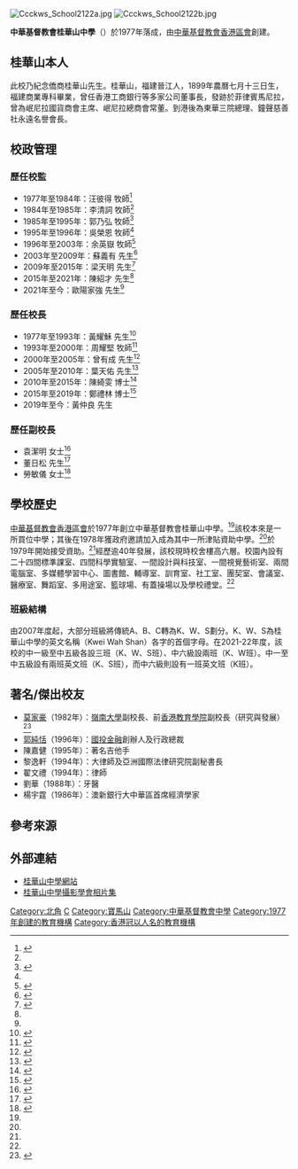 {{Infobox_School 
| name = 中華基督教會桂華山中學<br>The Church of Christ in China Kwei Wah Shan College
| image= [[File:Kwsc_logo.png|200px]]
| motto= 愛人如己<ref name="學校報告2011-2012">{{cite web |url=https://www.ccckws.edu.hk/website_public_file/school_plans/SchoolPlan_AnnualReport/ASR11-12_tc.pdf |title=學校報告2011-2012 |last= |first= |date=2007 |website= |publisher=中華基督教會桂華山中學 |access-date=2019-08-23 |quote= |archive-date=2019-08-23 |archive-url=https://web.archive.org/web/20190823092813/https://www.ccckws.edu.hk/website_public_file/school_plans/SchoolPlan_AnnualReport/ASR11-12_tc.pdf |dead-url=no }}</ref>
| established= 1977年
| type= 津貼中學<br>（教學語言：中一至中六：[[中文及英文|中文及英文]]，由2013/14開始，有一班英文班；2021/22學年，中一至中五級有兩班英文班，中六有一班）
| supervisor = 歐陽家強先生
| principal = 黃仲良先生
| vice_principal = 勞敏儀女士
| house = 仁（紅）、義（黃）、禮（藍）、智（綠）
| district = [[東區_(香港)|東區]]
| location = [[香港|香港]][[北角|北角]][[雲景道|雲景道]]62號
| website = http://ccckws.edu.hk/
}}

[[File:Ccckws_School2122a.jpg|thumb]]
[[File:Ccckws_School2122b.jpg|thumb]]

'''中華基督教會桂華山中學'''（{{lang-en|The Church of Christ in China Kwei Wah Shan College}}）於1977年落成，由[[中華基督教會香港區會|中華基督教會香港區會]]創建。

==桂華山本人==
此校乃紀念僑商桂華山先生。桂華山，福建晉江人，1899年農曆七月十三日生，福建商業專科畢業，曾任香港工商銀行等多家公司董事長，發跡於菲律賓馬尼拉，曾為岷尼拉國貨商會主席、岷尼拉總商會常董。到港後為東華三院總理、鐘聲慈善社永遠名譽會長。

==校政管理==
===歷任校監===
* 1977年至1984年：汪彼得 牧師<ref name="校史">{{cite web |url=https://ccckws.edu.hk/website_2016/index.php/kwei-wah-shan-college/about-kwei-wah-shan-college/history/?lang=zh |title=校史 |last= |first= |date=2019 |website= |publisher=中華基督教會桂華山中學 |access-date=2019-08-23 |quote= |archive-date=2019-08-24 |archive-url=https://web.archive.org/web/20190824081443/https://ccckws.edu.hk/website_2016/index.php/kwei-wah-shan-college/about-kwei-wah-shan-college/history/?lang=zh |dead-url=no }}</ref>
* 1984年至1985年：李清詞 牧師<ref name="校史" />
* 1985年至1995年：郭乃弘 牧師<ref>{{cite web |url=http://community.fortunecity.ws/campus/belmont/845/cprofile.html |title=桂華山中學簡介 |last= |first= |date=2003 |website= |publisher=中華基督教會桂華山中學 |access-date=2019-08-23 |quote= |archive-date=2019-08-23 |archive-url=https://web.archive.org/web/20190823105736/http://community.fortunecity.ws/campus/belmont/845/cprofile.html |dead-url=no }}</ref>
* 1995年至1996年：吳榮恩 牧師<ref name="校史" />
* 1996年至2003年：余英嶽 牧師<ref>{{cite web |url=http://www.hkcccc.org/common/documents/schb.html |title=教育事工部（校董會）資料 |last= |first= |date=2000 |website= |publisher=中華基督教會香港區會 |access-date=2019-08-23 |quote= |archive-date=2019-08-23 |archive-url=https://web.archive.org/web/20190823105739/http://www.hkcccc.org/common/documents/schb.html |dead-url=no }}</ref>
* 2003年至2009年：蘇義有 先生<ref name="學校報告2006-2007">{{cite web |url=https://www.ccckws.edu.hk/website_public_file/school_plans/SchoolPlan_AnnualReport/ASR06-07-01_en.pdf |title=學校報告2006-2007 |last= |first= |date=2007 |website= |publisher=中華基督教會桂華山中學 |access-date=2019-08-23 |quote= |archive-date=2019-08-23 |archive-url=https://web.archive.org/web/20190823092813/https://www.ccckws.edu.hk/website_public_file/school_plans/SchoolPlan_AnnualReport/ASR06-07-01_en.pdf |dead-url=no }}</ref>
* 2009年至2015年：梁天明 先生<ref>{{cite web |url=https://ccckws.edu.hk/zh/wp-content/uploads/2013/06/%E6%98%8E%E5%A0%B1%E9%97%9C%E6%84%9B%E6%A0%A1%E5%9C%92%E6%9C%80%E5%BE%8C%E5%AE%9A%E7%A8%BF.pdf |title=中華基督教會桂華山中學 並肩培育豐盛生命 攜手見證基督大愛 |last= |first= |date=2014-05-28 |website= |publisher=明報 |access-date=2019-08-23 |quote= |archive-url=https://web.archive.org/web/20200302155516/https://ccckws.edu.hk/zh/wp-content/uploads/2013/06/%E6%98%8E%E5%A0%B1%E9%97%9C%E6%84%9B%E6%A0%A1%E5%9C%92%E6%9C%80%E5%BE%8C%E5%AE%9A%E7%A8%BF.pdf |archive-date=2020-03-02 |dead-url=yes }}</ref>
* 2015年至2021年：陳紹才 先生<ref name="校史" />
* 2021年至今：歐陽家強 先生<ref name="校史" />

===歷任校長===
* 1977年至1993年：黃耀穌 先生<ref>{{cite web |url=http://kwx.hkcampus.net/ebook/1995/1995_1.pdf |title=中華基督教會基灣小學25周年銀禧特刊 |last= |first= |date=1995 |website= |publisher=中華基督教會基灣小學 |access-date=2019-08-23 |quote= |archive-date=2019-08-23 |archive-url=https://web.archive.org/web/20190823105740/http://kwx.hkcampus.net/ebook/1995/1995_1.pdf |dead-url=no }}</ref>
* 1993年至2000年：周耀堅 牧師<ref>{{cite web |url=http://www.hkcccc.org/common/documents/990319e1303.html |title=本會中學一覽表 |last= |first= |date=1999 |website= |publisher=中華基督教會香港區會 |access-date=2019-08-23 |quote= |archive-date=2019-08-23 |archive-url=https://web.archive.org/web/20190823105737/http://www.hkcccc.org/common/documents/990319e1303.html |dead-url=no }}</ref>
* 2000年至2005年：曾有成 先生<ref>{{cite news | title=試場不足 公開試隨時改期 | url=http://std.stheadline.com/archive/fullstory.asp?andor=or&year1=2003&month1=1&day1=20&year2=2003&month2=7&day2=20&category=a&id=20030329a06&keyword1=&keyword2= | format= | publisher=星島日報 | date=2003-03-29 | accessdate=2019-08-23 | quote= | archive-date=2020-03-02 | archive-url=https://web.archive.org/web/20200302155604/https://std.stheadline.com/archive/fullstory.asp?andor=or&year1=2003&month1=1&day1=20&year2=2003&month2=7&day2=20&category=a&id=20030329a06&keyword1=&keyword2= | dead-url=no }}</ref>
* 2005年至2010年：葉天佑 先生<ref>{{cite news | title=探針：學林外史 - 古德明 | url=https://hk.news.appledaily.com/local/daily/article/20080112/10634840 | format= | publisher=香港蘋果日報 | date=2008-01-12 | accessdate=2019-08-23 | quote= | archive-date=2019-08-23 | archive-url=https://web.archive.org/web/20190823092807/https://hk.news.appledaily.com/local/daily/article/20080112/10634840 | dead-url=no }}</ref>
* 2010年至2015年：陳綺雯 博士<ref>{{cite news | title=銘賢女校長被揭「暴政」前科 | url=http://archive.fo/fBsKa | format= | publisher=香港蘋果日報 | date=2016-06-15| accessdate=2019-08-23|quote= }}</ref>
* 2015年至2019年：鄭禮林 博士<ref>{{cite web |url=https://www1.hkej.com/features/article?q=%23%E6%A0%A1%E9%95%B7%E7%B3%BB%E5%88%97%23&suid=610851217 |title=中華基督教會桂華山中學 校長快速建立「華山家」 |last= |first= |date=2019-01-21 |website= |publisher=信報 |access-date=2019-08-23 |quote= |archive-date=2020-03-02 |archive-url=https://web.archive.org/web/20200302155608/https://www1.hkej.com/features/article?q=%23%E6%A0%A1%E9%95%B7%E7%B3%BB%E5%88%97%23&suid=610851217 |dead-url=no }}</ref>
* 2019年至今：黃仲良 先生

===歷任副校長===
* 袁潔明 女士<ref>{{cite news | title=12學生食大家樂意粉不適 八人需送院 疑對芝士敏感 | url=http://the-sun.on.cc/channels/news/20021115/20021115023750_0001.html | format= | publisher=太陽報 | date=2002-11-15 | accessdate=2019-08-23 | quote= | archive-date=2019-08-23 | archive-url=https://web.archive.org/web/20190823092811/http://the-sun.on.cc/channels/news/20021115/20021115023750_0001.html | dead-url=no }}</ref>
* 董日松 先生<ref>{{cite web |url=https://www.ccckws.edu.hk/website_public_file/school_plans/FinancialPlan_CEG/CEG11-12.pdf |title=2011-2012 學校發展津貼計劃書 |last= |first= |date=2011 |website= |publisher=中華基督教會桂華山中學 |access-date=2019-08-23 |quote= |archive-date=2019-08-23 |archive-url=https://web.archive.org/web/20190823105738/https://www.ccckws.edu.hk/website_public_file/school_plans/FinancialPlan_CEG/CEG11-12.pdf |dead-url=no }}</ref>
* 勞敏儀 女士<ref>{{cite web |url=https://www.ccckws.edu.hk/website_public_file/school_plans/SchoolPlan_AnnualReport/ASR17-18_tc.pdf |title=學校報告2017-2018 |last= |first= |date=2018 |website= |publisher=中華基督教會桂華山中學 |access-date=2019-08-23 |quote= |archive-date=2019-08-23 |archive-url=https://web.archive.org/web/20190823105739/https://www.ccckws.edu.hk/website_public_file/school_plans/SchoolPlan_AnnualReport/ASR17-18_tc.pdf |dead-url=no }}</ref>

== 學校歷史 ==
[[中華基督教會香港區會|中華基督教會香港區會]]於1977年創立中華基督教會桂華山中學。<ref name="學校報告2006-2007" />該校本來是一所買位中學；其後在1978年獲政府邀請加入成為其中一所津貼資助中學。<ref name="學校報告2006-2007" />於1979年開始接受資助。<ref name="學校報告2006-2007" />經歷逾40年發展，該校現時校舍樓高六層。校園內設有二十四間標準課室、四間科學實驗室、一間設計與科技室、一間視覺藝術室、兩間電腦室、多媒體學習中心、圖書館、輔導室、訓育室、社工室、團契室、會議室、醫療室、舞蹈室、多用途室、籃球場、有蓋操場以及學校禮堂。<ref name="學校報告2011-2012" />

=== 班級結構 ===
由2007年度起，大部分班級將傳統A、B、C轉為K、W、S劃分。K、W、S為桂華山中學的英文名稱（Kwei Wah Shan）各字的首個字母。在2021-22年度，該校的中一級至中五級各設三班（K、W、S班）、中六級設兩班（K、W班）。中一至中五級設有兩班英文班（K、S班），而中六級則設有一班英文班（K班）。

== 著名/傑出校友 == 
*[https://www.ied.edu.hk/cplectures/trad/professor.php?id=19 莫家豪]{{Wayback|url=https://www.ied.edu.hk/cplectures/trad/professor.php?id=19 |date=20150518071552 }}（1982年）：[[嶺南大學_(香港)|嶺南大學]]副校長、前[[香港教育學院|香港教育學院]]副校長（研究與發展）<ref>{{cite web |url=https://ccckws.edu.hk/website_2016/index.php/2018/10/23/prof-mok-ka-ho-chinese-version/ |title=訪問第一屆校友──香港嶺南大學副校長莫家豪教授 (訪於2014.10.29) |last= |first= |date=2014-10-29 |website= |publisher=中華基督教會桂華山中學 |access-date=2019-08-23 |quote= |archive-date=2019-08-23 |archive-url=https://web.archive.org/web/20190823090702/https://ccckws.edu.hk/website_2016/index.php/2018/10/23/prof-mok-ka-ho-chinese-version/ |dead-url=no }}</ref>
*[https://zh-yue.wikipedia.org/wiki/%E9%83%AD%E7%B4%94%E6%81%AC 郭純恬]（1996年）：[https://gransing.com/ 國投金融]創辦人及行政總裁
*陳嘉健（1995年）：著名吉他手
*黎逸軒（1994年）：大律師及亞洲國際法律研究院副秘書長
*翟文禮（1994年）：律師
*劉華（1988年）：牙醫
*楊宇霆（1986年）：澳新銀行大中華區首席經濟學家<ref>{{cite web |url=http://www.designprint.hk/upload/D0001639/download/0228/B0001639-OK.pdf |title=第9期會訊 |last= |first= |date=2019-3 |website= |publisher=中華基督教會桂華山中學校友會 |access-date=2019-08-23 |quote= |archive-url=https://web.archive.org/web/20190823085158/http://www.designprint.hk/upload/D0001639/download/0228/B0001639-OK.pdf |archive-date=2019-08-23 |dead-url=yes }}

==參考來源==
{{reflist|2}}

== 外部連結 ==
*[http://ccckws.edu.hk/ 桂華山中學網站]{{Wayback|url=http://ccckws.edu.hk/ |date=20071118113824 }}
*[http://www.fotop.net/kwsc 桂華山中學攝影學會相片集]{{Wayback|url=http://www.fotop.net/kwsc |date=20041230080555 }}

{{中華基督教會香港區會學校}}

[[Category:北角|Category:北角]]
[[Category:東區中學_(香港)|C]]
[[Category:寶馬山|Category:寶馬山]]
[[Category:中華基督教會中學|Category:中華基督教會中學]]
[[Category:1977年創建的教育機構|Category:1977年創建的教育機構]]
[[Category:香港冠以人名的教育機構|Category:香港冠以人名的教育機構]]